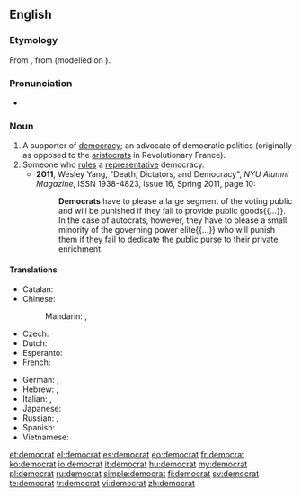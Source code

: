 {{wikipedia|dab=democrat}}
{{also|Democrat}}
==English==

===Etymology===
From {{etyl|fr}} {{term|lang=fr|démocrate}}, from {{term|démocratie|lang=fr}} (modelled on {{term|aristocrate||aristocrat|lang=fr}}).

===Pronunciation===
* {{IPA|/ˈdɛməkɹæt/}}

===Noun===
{{en-noun}}

# A supporter of [[democracy]]; an advocate of democratic politics (originally as opposed to the [[aristocrats]] in Revolutionary France).
# Someone who [[rule]]s a [[representative]] democracy.
#* '''2011''', Wesley Yang, "Death, Dictators, and Democracy", ''NYU Alumni Magazine'', ISSN 1938-4823, issue 16, Spring 2011, page 10:
#*: '''Democrats''' have to please a large segment of the voting public and will be punished if they fail to provide public goods{{...}}. In the case of autocrats, however, they have to please a small minority of the governing power elite{{...}} who will punish them if they fail to dedicate the public purse to their private enrichment.

====Translations====
{{trans-top|supporter of democracy}}
* Catalan: {{t-|ca|demòcrata|m|f}}
* Chinese:
*: Mandarin: {{t|cmn|民主主義者|sc=Hani}}, {{t|cmn|民主主义者|tr=mínzhǔzhǔyìzhě|sc=Hani}}
* Czech: {{t-|cs|demokrat|m}}
* Dutch: {{t+|nl|democraat|m}}
* Esperanto: {{t-|eo|demokrato}}
* French: {{t|fr|démocrate|m|f}}
{{trans-mid}}
* German: {{t|de|Demokrat|m}}, {{t|de|Demokratin|f}}
* Hebrew: {{t-|he|דמוקרט|m|tr=demoqrat'}}, {{t-|he|דמוקרטית|f|tr=demoqrat'it}}
* Italian: {{t-|it|democratico|m}}, {{t+|it|democratica|f}}
* Japanese: {{t-|ja|民主主義者|tr=minshushugisha}}
* Russian: {{t|ru|демократ|m|tr=demokrát|sc=Cyrl}}, {{t|ru|демократка|f|tr=demokrátka|sc=Cyrl}}
* Spanish: {{t|es|demócrata|m|f}}
* Vietnamese: {{t|vi|nhà dân chủ}}
{{trans-bottom}}
{{trans-top|ruler in a democracy}}
{{trans-mid}}
{{trans-bottom}}

[[et:democrat]]
[[el:democrat]]
[[es:democrat]]
[[eo:democrat]]
[[fr:democrat]]
[[ko:democrat]]
[[io:democrat]]
[[it:democrat]]
[[hu:democrat]]
[[my:democrat]]
[[pl:democrat]]
[[ru:democrat]]
[[simple:democrat]]
[[fi:democrat]]
[[sv:democrat]]
[[te:democrat]]
[[tr:democrat]]
[[vi:democrat]]
[[zh:democrat]]